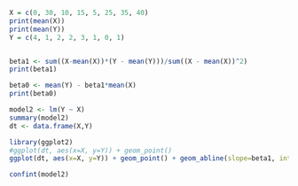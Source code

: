 ```r
X = c(0, 30, 10, 15, 5, 25, 35, 40)
print(mean(X))
print(mean(Y))
Y = c(4, 1, 2, 2, 3, 1, 0, 1)


beta1 <- sum((X-mean(X))*(Y - mean(Y)))/sum((X - mean(X))^2)
print(beta1)

beta0 <- mean(Y) - beta1*mean(X)
print(beta0)

model2 <- lm(Y ~ X)
summary(model2)
dt <- data.frame(X,Y)

library(ggplot2)
#ggplot(dt, aes(x=X, y=Y)) + geom_point()
ggplot(dt, aes(x=X, y=Y)) + geom_point() + geom_abline(slope=beta1, intercept=beta0, col='red')

```


```r
confint(model2)
```